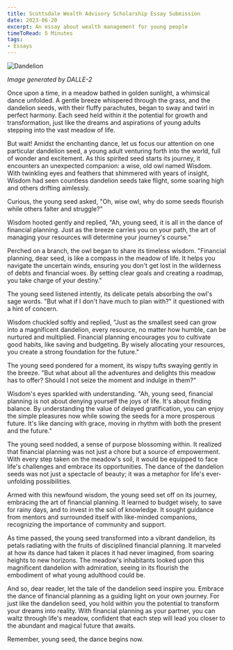 ```yaml
---
title: Scottsdale Wealth Advisory Scholarship Essay Submission
date: 2023-06-20
excerpt: An essay about wealth management for young people
timeToRead: 5 Minutes
tags:
- Essays
--- 
```



![Dandelion](dandelion.png)

*Image generated by DALLE-2*

Once upon a time, in a meadow bathed in golden sunlight, a whimsical dance unfolded. A gentle breeze whispered through the grass, and the dandelion seeds, with their fluffy parachutes, began to sway and twirl in perfect harmony. Each seed held within it the potential for growth and transformation, just like the dreams and aspirations of young adults stepping into the vast meadow of life.

But wait! Amidst the enchanting dance, let us focus our attention on one particular dandelion seed, a young adult venturing forth into the world, full of wonder and excitement. As this spirited seed starts its journey, it encounters an unexpected companion: a wise, old owl named Wisdom. With twinkling eyes and feathers that shimmered with years of insight, Wisdom had seen countless dandelion seeds take flight, some soaring high and others drifting aimlessly.

Curious, the young seed asked, "Oh, wise owl, why do some seeds flourish while others falter and struggle?"

Wisdom hooted gently and replied, "Ah, young seed, it is all in the dance of financial planning. Just as the breeze carries you on your path, the art of managing your resources will determine your journey's course."

Perched on a branch, the owl began to share its timeless wisdom. "Financial planning, dear seed, is like a compass in the meadow of life. It helps you navigate the uncertain winds, ensuring you don't get lost in the wilderness of debts and financial woes. By setting clear goals and creating a roadmap, you take charge of your destiny."

The young seed listened intently, its delicate petals absorbing the owl's sage words. "But what if I don't have much to plan with?" it questioned with a hint of concern.

Wisdom chuckled softly and replied, "Just as the smallest seed can grow into a magnificent dandelion, every resource, no matter how humble, can be nurtured and multiplied. Financial planning encourages you to cultivate good habits, like saving and budgeting. By wisely allocating your resources, you create a strong foundation for the future."

The young seed pondered for a moment, its wispy tufts swaying gently in the breeze. "But what about all the adventures and delights this meadow has to offer? Should I not seize the moment and indulge in them?"

Wisdom's eyes sparkled with understanding. "Ah, young seed, financial planning is not about denying yourself the joys of life. It's about finding balance. By understanding the value of delayed gratification, you can enjoy the simple pleasures now while sowing the seeds for a more prosperous future. It's like dancing with grace, moving in rhythm with both the present and the future."

The young seed nodded, a sense of purpose blossoming within. It realized that financial planning was not just a chore but a source of empowerment. With every step taken on the meadow's soil, it would be equipped to face life's challenges and embrace its opportunities. The dance of the dandelion seeds was not just a spectacle of beauty; it was a metaphor for life's ever-unfolding possibilities.

Armed with this newfound wisdom, the young seed set off on its journey, embracing the art of financial planning. It learned to budget wisely, to save for rainy days, and to invest in the soil of knowledge. It sought guidance from mentors and surrounded itself with like-minded companions, recognizing the importance of community and support.

As time passed, the young seed transformed into a vibrant dandelion, its petals radiating with the fruits of disciplined financial planning. It marveled at how its dance had taken it places it had never imagined, from soaring heights to new horizons. The meadow's inhabitants looked upon this magnificent dandelion with admiration, seeing in its flourish the embodiment of what young adulthood could be.

And so, dear reader, let the tale of the dandelion seed inspire you. Embrace the dance of financial planning as a guiding light on your own journey. For just like the dandelion seed, you hold within you the potential to transform your dreams into reality. With financial planning as your partner, you can waltz through life's meadow, confident that each step will lead you closer to the abundant and magical future that awaits.

Remember, young seed, the dance begins now.

<Giscus
    id="comments"
    repo="benf2004/my-blog"
    repoId="R_kgDOJx_n5Q"
    category="Announcements"
    categoryId="DIC_kwDOJx_n5c4CXmy-"
    mapping="pathname"
    term="Welcome to @giscus/react component!"
    reactionsEnabled="1"
    emitMetadata="0"
    inputPosition="top"
    theme="preferred_color_scheme"
    lang="en"
/>